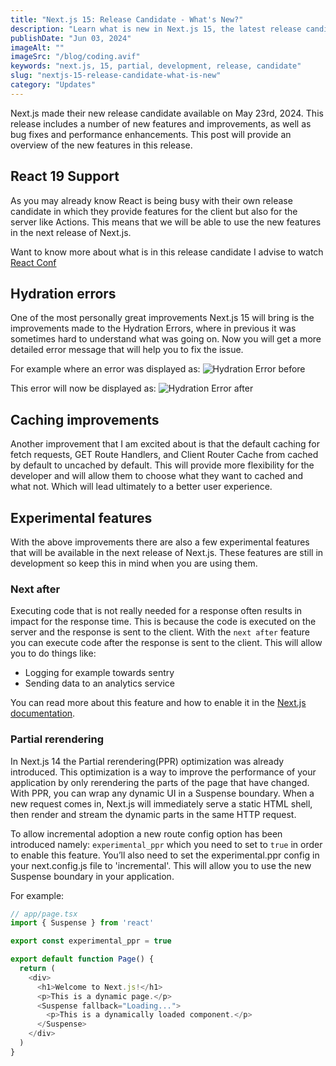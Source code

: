 ```yaml
---
title: "Next.js 15: Release Candidate - What's New?"
description: "Learn what is new in Next.js 15, the latest release candidate for the upcoming version 15.0.0"
publishDate: "Jun 03, 2024"
imageAlt: ""
imageSrc: "/blog/coding.avif"
keywords: "next.js, 15, partial, development, release, candidate"
slug: "nextjs-15-release-candidate-what-is-new"
category: "Updates"
---
```


Next.js made their new release candidate available on May 23rd, 2024. This release includes a number of new features and improvements, as well as bug fixes and performance enhancements. This post will provide an overview of the new features in this release.

## React 19 Support

As you may already know React is being busy with their own release candidate in which they provide features for the client but also for the server like Actions. This means that we will be able to use the new features in the next release of Next.js.

Want to know more about what is in this release candidate I advise to watch [React Conf](https://www.youtube.com/live/T8TZQ6k4SLE?t=1788s)

## Hydration errors

One of the most personally great improvements Next.js 15 will bring is the improvements made to the Hydration Errors, where in previous it was sometimes hard to understand what was going on. Now you will get a more detailed error message that will help you to fix the issue.

For example where an error was displayed as:
<img src="/blog/hydration-before.avif" alt="Hydration Error before" />

This error will now be displayed as:
<img src="/blog/hydration-after.avif" alt="Hydration Error after" />

## Caching improvements

Another improvement that I am excited about is that the default caching for fetch requests, GET Route Handlers, and Client Router Cache from cached by default to uncached by default. This will provide more flexibility for the developer and will allow them to choose what they want to cached and what not. Which will lead ultimately to a better user experience.

## Experimental features

With the above improvements there are also a few experimental features that will be available in the next release of Next.js. These features are still in development so keep this in mind when you are using them.

### Next after

Executing code that is not really needed for a response often results in impact for the response time. This is because the code is executed on the server and the response is sent to the client. With the `next after` feature you can execute code after the response is sent to the client. This will allow you to do things like:

-   Logging for example towards sentry
-   Sending data to an analytics service

You can read more about this feature and how to enable it in the [Next.js documentation](https://nextjs.org/blog/next-15-rc#executing-code-after-a-response-with-nextafter-experimental).

### Partial rerendering

In Next.js 14 the Partial rerendering(PPR) optimization was already introduced. This optimization is a way to improve the performance of your application by only rerendering the parts of the page that have changed. With PPR, you can wrap any dynamic UI in a Suspense boundary. When a new request comes in, Next.js will immediately serve a static HTML shell, then render and stream the dynamic parts in the same HTTP request.

To allow incremental adoption a new route config option has been introduced namely: `experimental_ppr` which you need to set to `true` in order to enable this feature. You’ll also need to set the experimental.ppr config in your next.config.js file to 'incremental'. This will allow you to use the new Suspense boundary in your application.

For example:

```js
// app/page.tsx
import { Suspense } from 'react'

export const experimental_ppr = true

export default function Page() {
  return (
    <div>
      <h1>Welcome to Next.js!</h1>
      <p>This is a dynamic page.</p>
      <Suspense fallback="Loading...">
        <p>This is a dynamically loaded component.</p>
      </Suspense>
    </div>
  )
}
```